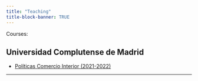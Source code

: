 ---
title: "Teaching"
title-block-banner: TRUE
---

Courses:

## Universidad Complutense de Madrid

- [Políticas Comercio Interior (2021-2022)](/pdfs/docencia/PCI Introduccion.pdf)

---
